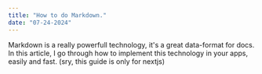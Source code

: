 ```yaml
---
title: "How to do Markdown."
date: "07-24-2024"
---
```


Markdown is a really powerfull technology, it's a great data-format for docs. In this article, I go through how to implement 
this  technology in your apps, easily and fast. (sry, this guide is only for nextjs)

<Highlight code="function wow() {
    cool()
}" />